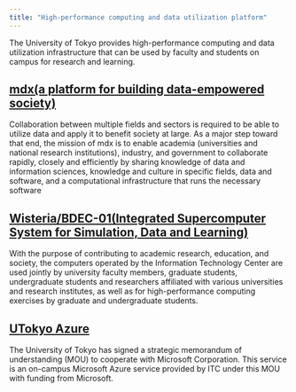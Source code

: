 ```yaml
---
title: "High-performance computing and data utilization platform"
---
```


 The University of Tokyo provides high-performance computing and data utilization infrastructure that can be used by faculty and students on campus for research and learning.

## [mdx(a platform for building data-empowered society)](https://mdx.jp/)
 Collaboration between multiple fields and sectors is required to be able to utilize data and apply it to benefit society at large. As a major step toward that end, the mission of mdx is to enable academia (universities and national research institutions), industry, and government to collaborate rapidly, closely and efficiently by sharing knowledge of data and information sciences, knowledge and culture in specific fields, data and software, and a computational infrastructure that runs the necessary software
## [Wisteria/BDEC-01(Integrated Supercomputer System for Simulation, Data and Learning)](https://www.cc.u-tokyo.ac.jp/en/supercomputer/wisteria/service/)
 With the purpose of contributing to academic research, education, and society, the computers operated by the Information Technology Center are used jointly by university faculty members, graduate students, undergraduate students and researchers affiliated with various universities and research institutes, as well as for high-performance computing exercises by graduate and undergraduate students.
## [UTokyo Azure](utokyo_azure)
 The University of Tokyo has signed a strategic memorandum of understanding (MOU) to cooperate with Microsoft Corporation. This service is an on-campus Microsoft Azure service provided by ITC under this MOU with funding from Microsoft.
